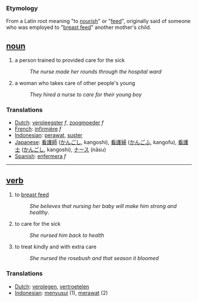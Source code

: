 === Etymology ===
From a Latin root meaning "to [[nourish]]" or "[[feed]]", originally said of someone who was employed to "[[breast feed]]" another mother's child.

== [[noun]] ==
# a person trained to provided care for the sick
#:''The nurse made her rounds through the hospital ward''
# a woman who takes care of other people's young
#:''They hired a nurse to care for their young boy''

=== Translations ===
*[[Dutch]]: [[verpleegster]] ''f'', [[zoogmoeder]] ''f''
*[[French]]: [[infirmière]] ''f''
*[[Indonesian]]: [[rawat|perawat]], [[suster]]
*[[Japanese]]: [[看護師]] ([[かんごし]], kangoshi), [[看護婦]] ([[かんごふ]], kangofu), [[看護士]] ([[かんごし]], kangoshi), [[ナース]] (nāsu)
*[[Spanish]]: [[enfermera]] ''f''

----

== [[verb]] ==
#  to [[breast feed]]
#:''She believes that nursing her baby will make him strong and healthy''.
# to care for the sick
#:''She nursed him back to health''
# to treat kindly and with extra care
#:''She nursed the rosebush and that season it bloomed''

=== Translations ===
*[[Dutch]]: [[verplegen]], [[vertroetelen]]
*[[Indonesian]]: [[susu|menyusui]] (1), [[rawat|merawat]] (2)